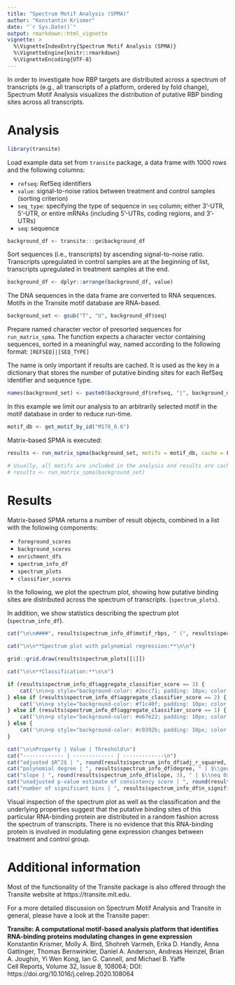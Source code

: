 ```yaml
---
title: "Spectrum Motif Analysis (SPMA)"
author: "Konstantin Krismer"
date: "`r Sys.Date()`"
output: rmarkdown::html_vignette
vignette: >
  %\VignetteIndexEntry{Spectrum Motif Analysis (SPMA)}
  %\VignetteEngine{knitr::rmarkdown}
  %\VignetteEncoding{UTF-8}
---
```


In order to investigate how RBP targets are distributed across a spectrum of transcripts (e.g., all transcripts of a platform, ordered by fold change), Spectrum Motif Analysis visualizes the distribution of putative RBP binding sites across all transcripts.

# Analysis

```r
library(transite)
```

Load example data set from `transite` package, a data frame with 1000 rows and the following columns:

* `refseq`: RefSeq identifiers
* `value`: signal-to-noise ratios between treatment and control samples (sorting criterion)
* `seq_type`: specifying the type of sequence in `seq` column; either 3'-UTR, 5'-UTR, or entire mRNAs (including 5'-UTRs, coding regions, and 3'-UTRs)
* `seq`: sequence

```r
background_df <- transite:::ge$background_df
```

Sort sequences (i.e., transcripts) by ascending signal-to-noise ratio. Transcripts upregulated in control samples are at the beginning of list, transcripts upregulated in treatment samples at the end.

```r
background_df <- dplyr::arrange(background_df, value)
```

The DNA sequences in the data frame are converted to RNA sequences. Motifs in the Transite motif database are RNA-based.

```r
background_set <- gsub("T", "U", background_df$seq)
```

Prepare named character vector of presorted sequences for `run_matrix_spma`. The function expects a character vector containing sequences, sorted in a meaningful way, named according to the following format: `[REFSEQ]|[SEQ_TYPE]`

The name is only important if results are cached. It is used as the key in a dictionary that stores the number of putative binding sites for each RefSeq identifier and sequence type.

```r
names(background_set) <- paste0(background_df$refseq, "|", background_df$seq_type)
```

In this example we limit our analysis to an arbitrarily selected motif in the motif database in order to reduce run-time.

```r
motif_db <- get_motif_by_id("M178_0.6")
```

Matrix-based SPMA is executed:

```r
results <- run_matrix_spma(background_set, motifs = motif_db, cache = FALSE)

# Usually, all motifs are included in the analysis and results are cached to make subsequent analyses more efficient.
# results <- run_matrix_spma(background_set)
```

# Results

Matrix-based SPMA returns a number of result objects, combined in a list with the following components:

* `foreground_scores`
* `background_scores`
* `enrichment_dfs`
* `spectrum_info_df`
* `spectrum_plots`
* `classifier_scores`

In the following, we plot the spectrum plot, showing how putative binding sites are distributed across the spectrum of transcripts. (`spectrum_plots`).

In addition, we show statistics describing the spectrum plot (`spectrum_info_df`).

```r
cat("\n\n####", results$spectrum_info_df$motif_rbps, " (", results$spectrum_info_df$motif_id, ")\n\n", sep = "")
  
cat("\n\n**Spectrum plot with polynomial regression:**\n\n")

grid::grid.draw(results$spectrum_plots[[1]])

cat("\n\n**Classification:**\n\n")

if (results$spectrum_info_df$aggregate_classifier_score == 3) {
    cat('\n\n<p style="background-color: #2ecc71; padding: 10px; color: white; margin: 0">spectrum classification: non-random (3 out of 3 criteria met)</p>\n\n')
} else if (results$spectrum_info_df$aggregate_classifier_score == 2) {
    cat('\n\n<p style="background-color: #f1c40f; padding: 10px; color: white; margin: 0">spectrum classification: random (2 out of 3 criteria met)</p>\n\n')
} else if (results$spectrum_info_df$aggregate_classifier_score == 1) {
    cat('\n\n<p style="background-color: #e67e22; padding: 10px; color: white; margin: 0">spectrum classification: random (1 out of 3 criteria met)</p>\n\n')
} else {
    cat('\n\n<p style="background-color: #c0392b; padding: 10px; color: white; margin: 0">spectrum classification: random (0 out of 3 criteria met)</p>\n\n')
}

cat("\n\nProperty | Value | Threshold\n")
cat("------------- | ------------- | -------------\n")
cat("adjusted $R^2$ | ", round(results$spectrum_info_df$adj_r_squared, 3), " | $\\geq 0.4$ \n")
cat("polynomial degree | ", results$spectrum_info_df$degree, " | $\\geq 1$ \n")
cat("slope | ", round(results$spectrum_info_df$slope, 3), " | $\\neq 0$ \n")
cat("unadjusted p-value estimate of consistency score | ", round(results$spectrum_info_df$consistency_score_p_value, 7), " | $< 0.000005$ \n")
cat("number of significant bins | ", results$spectrum_info_df$n_significant, " | ", paste0("$\\geq ", floor(40 / 10), "$"), " \n\n")
```

Visual inspection of the spectrum plot as well as the classification and the underlying properties suggest that the putative binding sites of this particular RNA-binding protein are distributed in a random fashion across the spectrum of transcripts. There is no evidence that this RNA-binding protein is involved in modulating gene expression changes between treatment and control group.

# Additional information

Most of the functionality of the Transite package is also offered through the Transite website at https://transite.mit.edu.

For a more detailed discussion on Spectrum Motif Analysis and Transite in general, please have a look at the Transite paper:

**Transite: A computational motif-based analysis platform that identifies RNA-binding proteins modulating changes in gene expression**  
Konstantin Krismer, Molly A. Bird, Shohreh Varmeh, Erika D. Handly, Anna Gattinger, Thomas Bernwinkler, Daniel A. Anderson, Andreas Heinzel, Brian A. Joughin, Yi Wen Kong, Ian G. Cannell, and Michael B. Yaffe  
Cell Reports, Volume 32, Issue 8, 108064; DOI: https://doi.org/10.1016/j.celrep.2020.108064
